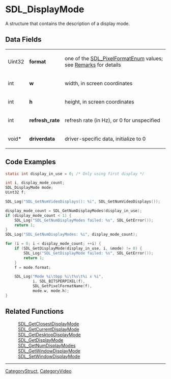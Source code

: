 
= SDL_DisplayMode =
A structure that contains the description of a display mode.


== Data Fields ==
{|
|Uint32
|'''format'''
|one of the [[SDL_PixelFormatEnum]] values; see [[#Remarks|Remarks]] for details
|-
|int
|'''w'''
|width, in screen coordinates
|-
|int
|'''h'''
|height, in screen coordinates
|-
|int
|'''refresh_rate'''
|refresh rate (in Hz), or 0 for unspecified 
|-
|void*
|'''driverdata'''
|driver-specific data, initialize to 0
|}

== Code Examples ==
<syntaxhighlight lang='c'>
static int display_in_use = 0; /* Only using first display */

int i, display_mode_count;
SDL_DisplayMode mode;
Uint32 f;

SDL_Log("SDL_GetNumVideoDisplays(): %i", SDL_GetNumVideoDisplays());

display_mode_count = SDL_GetNumDisplayModes(display_in_use);
if (display_mode_count < 1) {
    SDL_Log("SDL_GetNumDisplayModes failed: %s", SDL_GetError());
    return 1;
}
SDL_Log("SDL_GetNumDisplayModes: %i", display_mode_count);

for (i = 0; i < display_mode_count; ++i) {
    if (SDL_GetDisplayMode(display_in_use, i, &mode) != 0) {
        SDL_Log("SDL_GetDisplayMode failed: %s", SDL_GetError());
        return 1;
    }
    f = mode.format;

    SDL_Log("Mode %i\tbpp %i\t%s\t%i x %i",
            i, SDL_BITSPERPIXEL(f),
            SDL_GetPixelFormatName(f),
            mode.w, mode.h);
}
</syntaxhighlight>

== Related Functions ==
:[[SDL_GetClosestDisplayMode]]
:[[SDL_GetCurrentDisplayMode]]
:[[SDL_GetDesktopDisplayMode]]
:[[SDL_GetDisplayMode]]
:[[SDL_GetNumDisplayModes]]
:[[SDL_GetWindowDisplayMode]]
:[[SDL_SetWindowDisplayMode]]

----
[[CategoryStruct]], [[CategoryVideo]]
